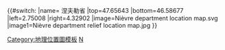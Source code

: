 {{#switch:{{{1}}}
|name= 涅夫勒省
|top=47.65643
|bottom=46.58677
|left=2.75008
|right=4.32902
|image=Nièvre department location map.svg
|image1=Nièvre department relief location map.jpg
}}<noinclude>{{Location map/Info}}
[[Category:地理位置圖模板]]
[[Category:法国各省地理位置图模板|N]]
</noinclude>